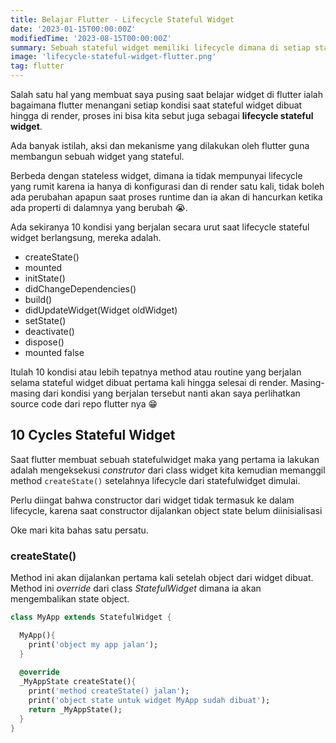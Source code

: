 ```yaml
---
title: Belajar Flutter - Lifecycle Stateful Widget
date: '2023-01-15T00:00:00Z'
modifiedTime: '2023-08-15T00:00:00Z'
summary: Sebuah stateful widget memiliki lifecycle dimana di setiap state nya kita bisa melakukan aksi tertentu.
image: 'lifecycle-stateful-widget-flutter.png'
tag: flutter
---
```


Salah satu hal yang membuat saya pusing saat belajar widget di flutter ialah bagaimana flutter menangani setiap kondisi saat stateful widget dibuat hingga di render, proses ini bisa kita sebut juga sebagai **lifecycle stateful widget**.

Ada banyak istilah, aksi dan mekanisme yang dilakukan oleh flutter guna membangun sebuah widget yang stateful.

Berbeda dengan stateless widget, dimana ia tidak mempunyai lifecycle yang rumit karena ia hanya di konfigurasi dan di render satu kali, tidak boleh ada perubahan apapun saat proses runtime dan ia akan di hancurkan ketika ada properti di dalamnya yang berubah 😭.

Ada sekiranya 10 kondisi yang berjalan secara urut saat lifecycle stateful widget berlangsung, mereka adalah.

* createState()
* mounted
* initState()
* didChangeDependencies()
* build()
* didUpdateWidget(Widget oldWidget)
* setState()
* deactivate()
* dispose()
* mounted false

Itulah 10 kondisi atau lebih tepatnya method atau routine yang berjalan selama stateful widget dibuat pertama kali hingga selesai di render. Masing-masing dari kondisi yang berjalan tersebut nanti akan saya perlihatkan source code dari repo flutter nya 😁

## 10 Cycles Stateful Widget

Saat flutter membuat sebuah statefulwidget maka yang pertama ia lakukan adalah mengeksekusi *construtor* dari class widget kita kemudian memanggil method `createState()` setelahnya lifecycle dari statefulwidget dimulai.

<Callout>Perlu diingat bahwa constructor dari widget tidak termasuk ke dalam lifecycle, karena saat constructor dijalankan object state belum diinisialisasi</Callout>

Oke mari kita bahas satu persatu.

### createState()

Method ini akan dijalankan pertama kali setelah object dari widget dibuat. Method ini *override* dari class *StatefulWidget* dimana ia akan mengembalikan state object.

```dart showLineNumbers
class MyApp extends StatefulWidget {

  MyApp(){
    print('object my app jalan');
  }
  
  @override
  _MyAppState createState(){
    print('method createState() jalan');
    print('object state untuk widget MyApp sudah dibuat');
    return _MyAppState();
  }
}
```




